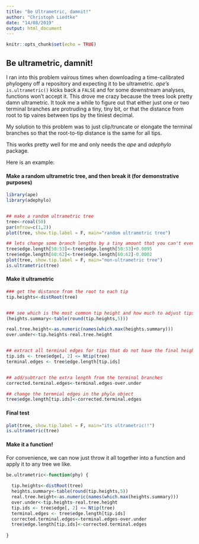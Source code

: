 ```yaml
---
title: "Be Ultrametric, damnit!"
author: "Christoph Liedtke"
date: "14/08/2019"
output: html_document
---
```


```r
knitr::opts_chunk$set(echo = TRUE)
```

## Be ultrametric, damnit!

I ran into this problem vairous times when downloading a time-calibrated phylogeny off a repository and expecting it to be ultrametric. *ape's* `is.ultrametric()` kicks back a `FALSE` and for some downstream analyses, functions won't accept it. This drove me crazy because the trees look pretty damn ultrametric. It took me a while to figure out that either just one or two terminal branches are protruding a tiny, tiny bit, or that the distance from root to tip vaires between tips by the tiniest decimal.  

My solution to this problem was to just clip/truncate or elongate the terminal branches so that the root-to-tip distance is the same for all tips.  

This works pretty well for me and only needs the *ape* and *adephylo* package.  

Here is an example:

#### Make a random ultrametric tree, and then break it (for demonstrative purposes)
```r
library(ape)
library(adephylo)


## make a random ultrametric tree
tree<-rcoal(50)
par(mfrow=c(1,2))
plot(tree, show.tip.label = F, main="random ultrametric tree")

## lets change some branch lengths by a tiny amount that you can't even see:
tree$edge.length[50:53]<-tree$edge.length[50:53]+0.0095
tree$edge.length[60:62]<-tree$edge.length[60:62]-0.0002
plot(tree, show.tip.label = F, main="non-ultrametric tree")
is.ultrametric(tree)
```


#### Make it ultrametric 
```r
### get the distance from the root to each tip
tip.heights<-distRoot(tree)


### see which is the most common tip height and how much to adjust tips to all be the same
(heights.summary<-table(round(tip.heights,5)))

real.tree.height<-as.numeric(names(which.max(heights.summary)))
over.under<-tip.heights-real.tree.height


## extract all terminal edges for tips that do not have the final height we want:
tip.ids <- tree$edge[, 2] <= Ntip(tree)
terminal.edges <- tree$edge.length[tip.ids]


## add/subtract the extra length from the terminal branches
corrected.terminal.edges<-terminal.edges-over.under

## change the termnial edges in the phylo object
tree$edge.length[tip.ids]<-corrected.terminal.edges

```

#### Final test

```r
plot(tree, show.tip.label = F, main="its ultrametric!!")
is.ultrametric(tree)

````
#### Make it a function!

For convenience, we can now just throw it all together into a function and apply it to any tree we like.
```r
be.ultrametric<-function(phy) {
  
  tip.heights<-distRoot(tree)
  heights.summary<-table(round(tip.heights,5))
  real.tree.height<-as.numeric(names(which.max(heights.summary)))
  over.under<-tip.heights-real.tree.height
  tip.ids <- tree$edge[, 2] <= Ntip(tree)
  terminal.edges <- tree$edge.length[tip.ids]
  corrected.terminal.edges<-terminal.edges-over.under
  tree$edge.length[tip.ids]<-corrected.terminal.edges
  
}
```
